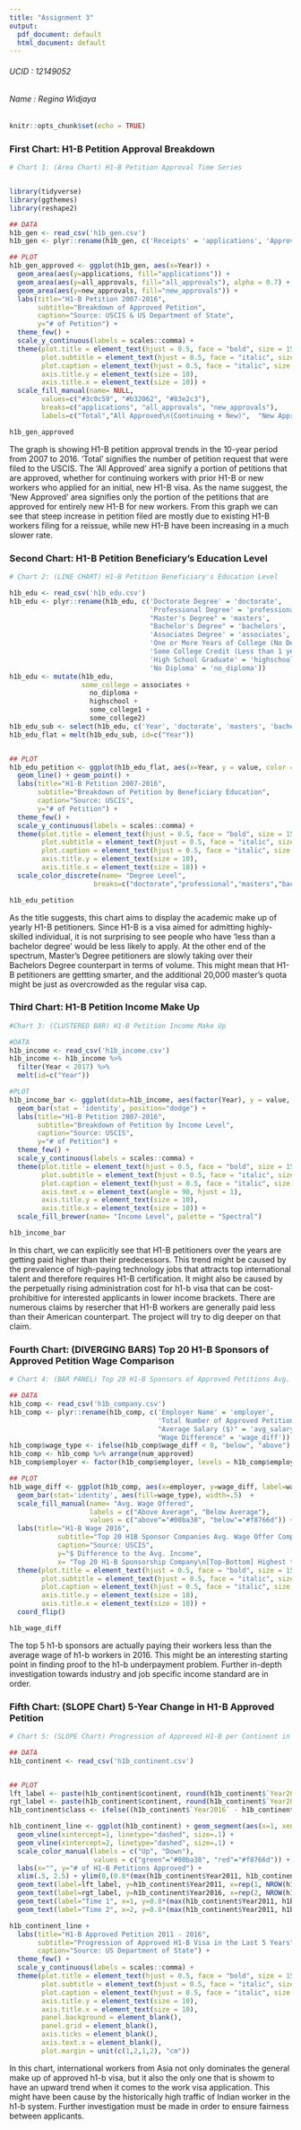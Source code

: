 ```yaml
---
title: "Assignment 3"
output:
  pdf_document: default
  html_document: default
---
```

###### UCID  : 12149052 
###### Name  : Regina Widjaya
```r
knitr::opts_chunk$set(echo = TRUE)
```

### First Chart: H1-B Petition Approval Breakdown

```r
# Chart 1: (Area Chart) H1-B Petition Approval Time Series


library(tidyverse)
library(ggthemes)
library(reshape2)

## DATA
h1b_gen <- read_csv('h1b_gen.csv')
h1b_gen <- plyr::rename(h1b_gen, c('Receipts' = 'applications', 'Approvals' = 'all_approvals', 'New Approval' = 'new_approvals'))

## PLOT
h1b_gen_approved <- ggplot(h1b_gen, aes(x=Year)) + 
  geom_area(aes(y=applications, fill="applications")) + 
  geom_area(aes(y=all_approvals, fill="all_approvals"), alpha = 0.7) +
  geom_area(aes(y=new_approvals, fill="new_approvals")) +
  labs(title="H1-B Petition 2007-2016", 
       subtitle="Breakdown of Approved Petition", 
       caption="Source: USCIS & US Department of State", 
       y="# of Petition") +
  theme_few() + 
  scale_y_continuous(labels = scales::comma) +
  theme(plot.title = element_text(hjust = 0.5, face = "bold", size = 15),
        plot.subtitle = element_text(hjust = 0.5, face = "italic", size = 10),
        plot.caption = element_text(hjust = 0.5, face = "italic", size = 9),
        axis.title.y = element_text(size = 10),
        axis.title.x = element_text(size = 10)) +
  scale_fill_manual(name= NULL,
        values=c("#3c0c59", "#b32062", "#83e2c3"),
        breaks=c("applications", "all_approvals", "new_approvals"),
        labels=c("Total","All Approved\n(Continuing + New)",  "New Approved"))

h1b_gen_approved
```

The graph is showing H1-B petition approval trends in the 10-year period from 2007 to 2016. 'Total' signifies the number of petition request that were filed to the USCIS. The 'All Approved' area signify a portion of petitions that are approved, whether for continuing workers with prior H1-B or new workers who applied for an initial, new H1-B visa. As the name suggest, the 'New Approved' area signifies only the portion of the petitions that are approved for entirely new H1-B for new workers. From this graph we can see that steep increase in petition filed are mostly due to existing H1-B workers filing for a reissue, while new H1-B have been increasing in a much slower rate.   


### Second Chart: H1-B Petition Beneficiary's Education Level

```r
# Chart 2: (LINE CHART) H1-B Petition Beneficiary's Education Level 

h1b_edu <- read_csv('h1b_edu.csv')
h1b_edu <- plyr::rename(h1b_edu, c('Doctorate Degree' = 'doctorate',
                                   'Professional Degree' = 'professional',
                                   "Master's Degree" = 'masters',
                                   "Bachelor's Degree" = 'bachelors',
                                   'Associates Degree' = 'associates',
                                   'One or More Years of College (No Degree)' = 'some_college2',
                                   'Some College Credit (Less than 1 year)' = 'some_college1',
                                   'High School Graduate' = 'highschool',
                                   'No Diploma' = 'no_diploma'))
h1b_edu <- mutate(h1b_edu, 
                  some_college = associates + 
                    no_diploma + 
                    highschool + 
                    some_college1 + 
                    some_college2)
h1b_edu_sub <- select(h1b_edu, c('Year', 'doctorate', 'masters', 'bachelors', 'professional','some_college'))
h1b_edu_flat = melt(h1b_edu_sub, id=c("Year"))


## PLOT
h1b_edu_petition <- ggplot(h1b_edu_flat, aes(x=Year, y = value, color = variable)) +
  geom_line() + geom_point() +
  labs(title="H1-B Petition 2007-2016", 
       subtitle="Breakdown of Petition by Beneficiary Education", 
       caption="Source: USCIS", 
       y="# of Petition") +
  theme_few() +
  scale_y_continuous(labels = scales::comma) +
  theme(plot.title = element_text(hjust = 0.5, face = "bold", size = 15),
        plot.subtitle = element_text(hjust = 0.5, face = "italic", size = 10),
        plot.caption = element_text(hjust = 0.5, face = "italic", size = 9),
        axis.title.y = element_text(size = 10),
        axis.title.x = element_text(size = 10)) +
  scale_color_discrete(name= "Degree Level",
                     breaks=c("doctorate","professional","masters","bachelors", "some_college"), labels=c("Doctorate","Professional","Master's","Bachelor's","Less than a Bachelor's"))

h1b_edu_petition
```

As the title suggests, this chart aims to display the academic make up of yearly H1-B petitioners. Since H1-B is a visa aimed for admitting highly-skilled individual, it is not surprising to see people who have 'less than a bachelor degree' would be less likely to apply. At the other end of the spectrum, Master's Degree petitioners are slowly taking over their Bachelors Degree counterpart in terms of volume. This might mean that H1-B petitioners are gettting smarter, and the additional 20,000 master's quota might be just as overcrowded as the regular visa cap.

### Third Chart: H1-B Petition Income Make Up 

```r

#Chart 3: (CLUSTERED BAR) H1-B Petition Income Make Up 

#DATA
h1b_income <- read_csv('h1b_income.csv')
h1b_income <- h1b_income %>%
  filter(Year < 2017) %>%
  melt(id=c("Year"))

#PLOT
h1b_income_bar <- ggplot(data=h1b_income, aes(factor(Year), y = value, fill = forcats::fct_rev(variable))) +
  geom_bar(stat = 'identity', position="dodge") + 
  labs(title="H1-B Petition 2007-2016", 
       subtitle="Breakdown of Petition by Income Level", 
       caption="Source: USCIS", 
       y="# of Petition") +
  theme_few() + 
  scale_y_continuous(labels = scales::comma) +
  theme(plot.title = element_text(hjust = 0.5, face = "bold", size = 15),
        plot.subtitle = element_text(hjust = 0.5, face = "italic", size = 10),
        plot.caption = element_text(hjust = 0.5, face = "italic", size = 9),
        axis.text.x = element_text(angle = 90, hjust = 1),
        axis.title.y = element_text(size = 10),
        axis.title.x = element_text(size = 10)) +
  scale_fill_brewer(name= "Income Level", palette = "Spectral")

h1b_income_bar

```
In this chart, we can explicitly see that H1-B petitioners over the years are getting paid higher than their predecessors. This trend might be caused by the prevalence of high-paying technology jobs that attracts top international talent and therefore requires H1-B certification. It might also be caused by the perpetually rising administration cost for h1-b visa that can be cost-prohibitive for interested applicants in lower income brackets. There are numerous claims by resercher that H1-B workers are generally paid less than their American counterpart. The project will try to dig deeper on that claim. 


### Fourth Chart: (DIVERGING BARS) Top 20 H1-B Sponsors of Approved Petition Wage Comparison 

```r
# Chart 4: (BAR PANEL) Top 20 H1-B Sponsors of Approved Petitions Avg. Wage Comparison

## DATA
h1b_comp <- read_csv('h1b_company.csv')
h1b_comp <- plyr::rename(h1b_comp, c('Employer Name' = 'employer',
                                     'Total Number of Approved Petitions' = 'num_approved',
                                     "Average Salary ($)" = 'avg_salary',
                                     "Wage Difference" = 'wage_diff'))
h1b_comp$wage_type <- ifelse(h1b_comp$wage_diff < 0, "below", "above") 
h1b_comp <- h1b_comp %>% arrange(num_approved)
h1b_comp$employer <- factor(h1b_comp$employer, levels = h1b_comp$employer)

## PLOT
h1b_wage_diff <- ggplot(h1b_comp, aes(x=employer, y=wage_diff, label=wage_diff)) + 
  geom_bar(stat='identity', aes(fill=wage_type), width=.5)  +
  scale_fill_manual(name= "Avg. Wage Offered",
                    labels = c("Above Average", "Below Average"), 
                    values = c("above"="#00ba38", "below"="#f8766d")) + 
  labs(title="H1-B Wage 2016", 
            subtitle="Top 20 H1B Sponsor Companies Avg. Wage Offer Compared to the Average Income of H1B Workers\n(Avg. 2016  H1B Wage = $89,590)", 
            caption="Source: USCIS", 
            y="$ Difference to the Avg. Income",
            x= "Top 20 H1-B Sponsorship Company\n[Top-Bottom] Highest to Lowest # of Workers Sponsored")+ 
  theme(plot.title = element_text(hjust = 0.5, face = "bold", size = 15),
        plot.subtitle = element_text(hjust = 0.5, face = "italic", size = 10),
        plot.caption = element_text(hjust = 0.5, face = "italic", size = 9),
        axis.title.y = element_text(size = 10),
        axis.title.x = element_text(size = 10)) +
  coord_flip()

h1b_wage_diff
```

The top 5 h1-b sponsors are actually paying their workers less than the average wage of h1-b workers in 2016. This might be an interesting starting point in finding proof to the h1-b underpayment problem. Further in-depth investigation towards industry and job specific income standard are in order. 


### Fifth Chart: (SLOPE Chart) 5-Year Change in H1-B Approved Petition 

```r
# Chart 5: (SLOPE Chart) Progression of Approved H1-B per Continent in the last 5 Years (2011-2016)

## DATA
h1b_continent <- read_csv('h1b_continent.csv')


## PLOT 
lft_label <- paste(h1b_continent$continent, round(h1b_continent$`Year2011`),sep=", ")
rgt_label <- paste(h1b_continent$continent, round(h1b_continent$`Year2016`),sep=", ")
h1b_continent$class <- ifelse((h1b_continent$`Year2016` - h1b_continent$`Year2011`) < 0, "red", "green")

h1b_continent_line <- ggplot(h1b_continent) + geom_segment(aes(x=1, xend=2, y=Year2011, yend=Year2016, col=class), size=.75, show.legend=F) + 
  geom_vline(xintercept=1, linetype="dashed", size=.1) + 
  geom_vline(xintercept=2, linetype="dashed", size=.1) +
  scale_color_manual(labels = c("Up", "Down"), 
                     values = c("green"="#00ba38", "red"="#f8766d")) + 
  labs(x="", y="# of H1-B Petitions Approved") + 
  xlim(.5, 2.5) + ylim(0,(0.8*(max(h1b_continent$Year2011, h1b_continent$Year2016)))) + 
  geom_text(label=lft_label, y=h1b_continent$Year2011, x=rep(1, NROW(h1b_continent)), hjust=1.1, size=3) + 
  geom_text(label=rgt_label, y=h1b_continent$Year2016, x=rep(2, NROW(h1b_continent)), hjust=-0.1, size=3) +
  geom_text(label="Time 1", x=1, y=0.8*(max(h1b_continent$Year2011, h1b_continent$Year2016)), hjust=1.2, size=5) +
  geom_text(label="Time 2", x=2, y=0.8*(max(h1b_continent$Year2011, h1b_continent$Year2016)), hjust=-0.1, size=5)

h1b_continent_line + 
  labs(title="H1-B Approved Petition 2011 - 2016", 
       subtitle="Progression of Approved H1-B Visa in the Last 5 Years", 
       caption="Source: US Department of State") +
  theme_few() +
  scale_y_continuous(labels = scales::comma) +
  theme(plot.title = element_text(hjust = 0.5, face = "bold", size = 15),
        plot.subtitle = element_text(hjust = 0.5, face = "italic", size = 10),
        plot.caption = element_text(hjust = 0.5, face = "italic", size = 9),
        axis.title.y = element_text(size = 10),
        axis.title.x = element_text(size = 10),
        panel.background = element_blank(), 
        panel.grid = element_blank(),
        axis.ticks = element_blank(),
        axis.text.x = element_blank(),
        plot.margin = unit(c(1,2,1,2), "cm"))
```
In this chart, international workers from Asia not only dominates the general make up of approved h1-b visa, but it also the only one that is showm to have an upward trend when it comes to the work visa application. This might have been cause by the historically high traffic of Indian worker in the h1-b system. Further investigation must be made in order to ensure fairness between applicants. 

